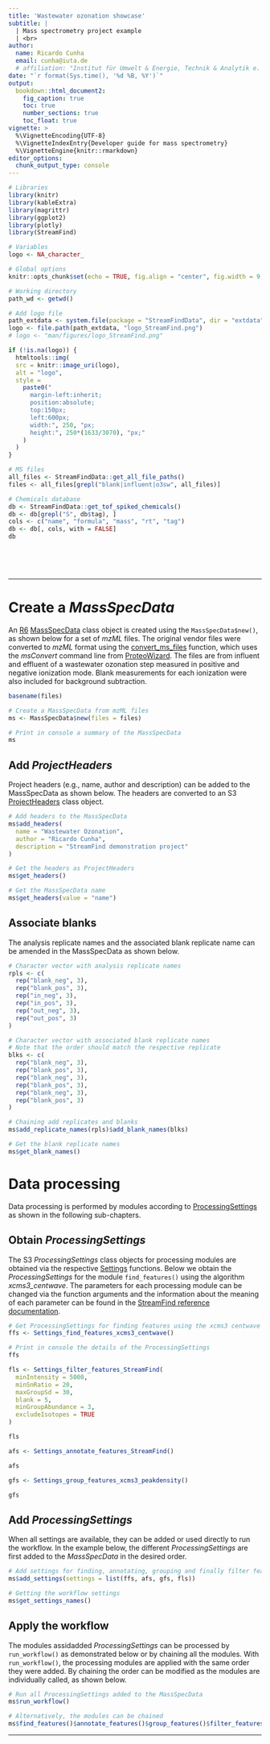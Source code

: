 ```yaml
---
title: 'Wastewater ozonation showcase'
subtitle: |
  | Mass spectrometry project example
  | <br>
author:
  name: Ricardo Cunha
  email: cunha@iuta.de
  # affiliation: "Institut für Umwelt & Energie, Technik & Analytik e. V. (IUTA) <br> Bliersheimer Str. 58 - 60, 47229 Duisburg"
date: "`r format(Sys.time(), '%d %B, %Y')`"
output:
  bookdown::html_document2:
    fig_caption: true
    toc: true
    number_sections: true
    toc_float: true
vignette: >
  %\VignetteEncoding{UTF-8}
  %\VignetteIndexEntry{Developer guide for mass spectrometry}
  %\VignetteEngine{knitr::rmarkdown}
editor_options: 
  chunk_output_type: console
---
```


```r
# Libraries
library(knitr)
library(kableExtra)
library(magrittr)
library(ggplot2)
library(plotly)
library(StreamFind)

# Variables
logo <- NA_character_

# Global options
knitr::opts_chunk$set(echo = TRUE, fig.align = "center", fig.width = 9, results = "asis")

# Working directory
path_wd <- getwd()

# Add logo file
path_extdata <- system.file(package = "StreamFindData", dir = "extdata")
logo <- file.path(path_extdata, "logo_StreamFind.png")
# logo <- "man/figures/logo_StreamFind.png"
```

```r
if (!is.na(logo)) {
  htmltools::img(
  src = knitr::image_uri(logo),
  alt = "logo",
  style =
    paste0("
      margin-left:inherit;
      position:absolute;
      top:150px;
      left:600px;
      width:", 250, "px;
      height:", 250*(1633/3070), "px;"
    )
  )
}
```

```r
# MS files
all_files <- StreamFindData::get_all_file_paths()
files <- all_files[grepl("blank|influent|o3sw", all_files)]

# Chemicals database
db <- StreamFindData::get_tof_spiked_chemicals()
db <- db[grepl("S", db$tag), ]
cols <- c("name", "formula", "mass", "rt", "tag")
db <- db[, cols, with = FALSE]
db
```

<style>
pre {
  overflow-x: auto;
}
pre code {
  word-wrap: normal;
  white-space: pre;
}
</style>

<br>

<br>

***

# Create a *MassSpecData*

An [R6](https://r6.r-lib.org/) [MassSpecData](https://odea-project.github.io/StreamFind/reference/MassSpecData.html) class object is created using the `MassSpecData$new()`, as shown below for a set of *mzML* files. The original vendor files were converted to *mzML* format using the [convert_ms_files](https://odea-project.github.io/StreamFind/reference/convert_ms_files.html) function, which uses the *msConvert* command line from [ProteoWizard](https://proteowizard.sourceforge.io/download.html). The files are from influent and effluent of a wastewater ozonation step measured in positive and negative ionization mode. Blank measurements for each ionization were also included for background subtraction.

```r
basename(files)
```

```r
# Create a MassSpecData from mzML files
ms <- MassSpecData$new(files = files)
```

```r
# Print in console a summary of the MassSpecData
ms
```

## Add *ProjectHeaders*

Project headers (e.g., name, author and description) can be added to the MassSpecData as shown below. The headers are converted to an S3 [ProjectHeaders](https://odea-project.github.io/StreamFind/reference/ProjectHeaders.html) class object.

```r
# Add headers to the MassSpecData
ms$add_headers(
  name = "Wastewater Ozonation",
  author = "Ricardo Cunha",
  description = "StreamFind demonstration project"
)

# Get the headers as ProjectHeaders
ms$get_headers()

# Get the MassSpecData name
ms$get_headers(value = "name")
```

## Associate blanks

The analysis replicate names and the associated blank replicate name can be amended in the MassSpecData as shown below. 

```r

# Character vector with analysis replicate names
rpls <- c(
  rep("blank_neg", 3),
  rep("blank_pos", 3),
  rep("in_neg", 3),
  rep("in_pos", 3),
  rep("out_neg", 3),
  rep("out_pos", 3)
)

# Character vector with associated blank replicate names
# Note that the order should match the respective replicate
blks <- c(
  rep("blank_neg", 3),
  rep("blank_pos", 3),
  rep("blank_neg", 3),
  rep("blank_pos", 3),
  rep("blank_neg", 3),
  rep("blank_pos", 3)
)

# Chaining add replicates and blanks
ms$add_replicate_names(rpls)$add_blank_names(blks)

# Get the blank replicate names
ms$get_blank_names()
```

# Data processing

Data processing is performed by modules according to [ProcessingSettings](https://odea-project.github.io/StreamFind/reference/ProcessingSettings.html) as shown in the following sub-chapters. 

## Obtain *ProcessingSettings*

The S3 *ProcessingSettings* class objects for processing modules are obtained via the respective [Settings](https://odea-project.github.io/StreamFind/reference/index.html#processing-settings-for-ms-data) functions. Below we obtain the *ProcessingSettings* for the module `find_features()` using the algorithm *xcms3_centwave*. The parameters for each processing module can be changed via the function arguments and the information about the meaning of each parameter can be found in the [StreamFind reference documentation](https://odea-project.github.io/StreamFind/reference/index.html).

```r
# Get ProcessingSettings for finding features using the xcms3 centwave algorithm
ffs <- Settings_find_features_xcms3_centwave()

# Print in console the details of the ProcessingSettings
ffs
```

```r
fls <- Settings_filter_features_StreamFind(
  minIntensity = 5000,
  minSnRatio = 20,
  maxGroupSd = 30,
  blank = 5,
  minGroupAbundance = 3,
  excludeIsotopes = TRUE
)

fls

afs <- Settings_annotate_features_StreamFind()

afs

gfs <- Settings_group_features_xcms3_peakdensity()

gfs
```

## Add *ProcessingSettings*

When all settings are available, they can be added or used directly to run the workflow. In the example below, the different *ProcessingSettings* are first added to the *MassSpecData* in the desired order.

```r
# Add settings for finding, annotating, grouping and finally filter features
ms$add_settings(settings = list(ffs, afs, gfs, fls))

# Getting the workflow settings
ms$get_settings_names()
```

## Apply the workflow

The modules assidadded *ProcessingSettings* can be processed by `run_workflow()` as demonstrated below or by chaining all the modules. With `run_workflow()`, the processing modules are applied with the same order they were added. By chaining the order can be modified as the modules are individually called, as shown below.

```r
# Run all ProcessingSettings added to the MassSpecData
ms$run_workflow()
```

```r
# Alternatively, the modules can be chained
ms$find_features()$annotate_features()$group_features()$filter_features()
```

***

<!-- <style> -->
<!-- body, p { -->
<!--   color: black; -->
<!--   font-family: Arial; -->
<!--   text-align: justify; -->
<!--   font-size: 12pt; -->
<!-- } -->
<!-- h1{ -->
<!--   font-size: 20pt; -->
<!--   font-style: bold; -->
<!-- } -->
<!-- h2{ -->
<!--   font-size:18pt; -->
<!--   font-style: bold; -->
<!-- } -->
<!-- h3{ -->
<!--   font-size:14pt; -->
<!--   font-style: bold; -->
<!-- } -->
<!-- .list-group-item.active, .list-group-item.active:focus, .list-group-item.active:hover { -->
<!--     background-color: #177013; -->
<!-- } -->
<!-- caption { -->
<!--   color: black; -->
<!--   font-size: 1.0em; -->
<!-- } -->
<!-- </style> -->
